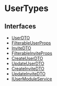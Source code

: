 
# UserTypes

## Interfaces

- [UserDTO](UserTypes/interfaces/types.UserTypes.UserDTO.mdx)
- [FilterableUserProps](UserTypes/interfaces/types.UserTypes.FilterableUserProps.mdx)
- [InviteDTO](UserTypes/interfaces/types.UserTypes.InviteDTO.mdx)
- [FilterableInviteProps](UserTypes/interfaces/types.UserTypes.FilterableInviteProps.mdx)
- [CreateUserDTO](UserTypes/interfaces/types.UserTypes.CreateUserDTO.mdx)
- [UpdateUserDTO](UserTypes/interfaces/types.UserTypes.UpdateUserDTO.mdx)
- [CreateInviteDTO](UserTypes/interfaces/types.UserTypes.CreateInviteDTO.mdx)
- [UpdateInviteDTO](UserTypes/interfaces/types.UserTypes.UpdateInviteDTO.mdx)
- [IUserModuleService](UserTypes/interfaces/types.UserTypes.IUserModuleService.mdx)
